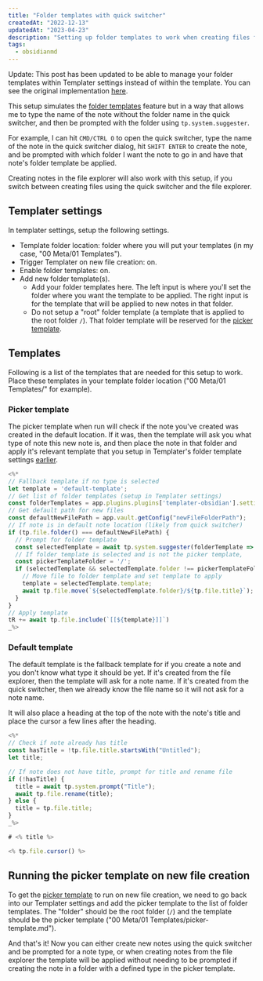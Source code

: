 ```yaml
---
title: "Folder templates with quick switcher"
createdAt: "2022-12-13"
updatedAt: "2023-04-23"
description: "Setting up folder templates to work when creating files from the file explorer and from the quick switcher."
tags:
  - obsidianmd
---
```


Update: This post has been updated to be able to manage your folder templates within Templater settings instead of within the template. You can see the original implementation [here](https://github.com/Zachatoo/zach-young-dot-dev-content/blob/75bce54e04a4146ff982670d23a7efdd64cc39a3/blog/folder-templates-with-quick-switcher.mdx).

This setup simulates the [folder templates](https://silentvoid13.github.io/Templater/settings.html#folder-templates) feature but in a way that allows me to type the name of the note without the folder name in the quick switcher, and then be prompted with the folder using `tp.system.suggester`.

For example, I can hit `CMD/CTRL O` to open the quick switcher, type the name of the note in the quick switcher dialog, hit `SHIFT ENTER` to create the note, and be prompted with which folder I want the note to go in and have that note's folder template be applied.

Creating notes in the file explorer will also work with this setup, if you switch between creating files using the quick switcher and the file explorer.

## Templater settings

In templater settings, setup the following settings.

- Template folder location: folder where you will put your templates (in my case, "00 Meta/01 Templates").
- Trigger Templater on new file creation: on.
- Enable folder templates: on.
- Add new folder template(s).
  - Add your folder templates here. The left input is where you'll set the folder where you want the template to be applied. The right input is for the template that will be applied to new notes in that folder.
  - Do not setup a "root" folder template (a template that is applied to the root folder `/`). That folder template will be reserved for the [picker template](#picker-template).

## Templates

Following is a list of the templates that are needed for this setup to work. Place these templates in your template folder location ("00 Meta/01 Templates/" for example).

### Picker template

The picker template when run will check if the note you've created was created in the default location. If it was, then the template will ask you what type of note this new note is, and then place the note in that folder and apply it's relevant template that you setup in Templater's folder template settings [earlier](#templater-settings).

```js title="picker-template.md"
<%*
// Fallback template if no type is selected
let template = 'default-template';
// Get list of folder templates (setup in Templater settings)
const folderTemplates = app.plugins.plugins['templater-obsidian'].settings.folder_templates;
// Get default path for new files
const defaultNewFilePath = app.vault.getConfig("newFileFolderPath");
// If note is in default note location (likely from quick switcher)
if (tp.file.folder() === defaultNewFilePath) {
  // Prompt for folder template
  const selectedTemplate = await tp.system.suggester(folderTemplate => folderTemplate.folder, folderTemplates);
  // If folder template is selected and is not the picker template,
  const pickerTemplateFolder = '/';
  if (selectedTemplate && selectedTemplate.folder !== pickerTemplateFolder) {
    // Move file to folder template and set template to apply
    template = selectedTemplate.template;
    await tp.file.move(`${selectedTemplate.folder}/${tp.file.title}`);
  }
}
// Apply template
tR += await tp.file.include(`[[${template}]]`)
_%>
```

### Default template

The default template is the fallback template for if you create a note and you don't know what type it should be yet. If it's created from the file explorer, then the template will ask for a note name. If it's created from the quick switcher, then we already know the file name so it will not ask for a note name.

It will also place a heading at the top of the note with the note's title and place the cursor a few lines after the heading.

```js title="default-template.md"
<%*
// Check if note already has title
const hasTitle = !tp.file.title.startsWith("Untitled");
let title;

// If note does not have title, prompt for title and rename file
if (!hasTitle) {
  title = await tp.system.prompt("Title");
  await tp.file.rename(title);
} else {
  title = tp.file.title;
}
_%>

# <% title %>

<% tp.file.cursor() %>
```

## Running the picker template on new file creation

To get the [picker template](#picker-template) to run on new file creation, we need to go back into our Templater settings and add the picker template to the list of folder templates. The "folder" should be the root folder (`/`) and the template should be the picker template ("00 Meta/01 Templates/picker-template.md").

And that's it! Now you can either create new notes using the quick switcher and be prompted for a note type, or when creating notes from the file explorer the template will be applied without needing to be prompted if creating the note in a folder with a defined type in the picker template.
